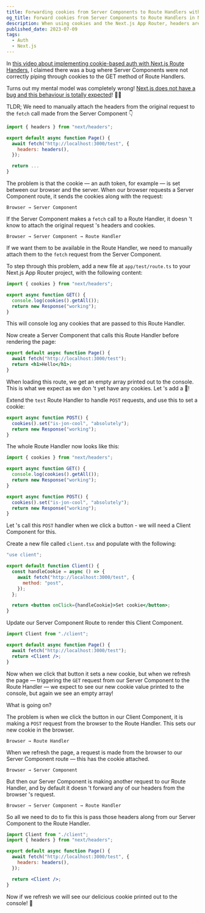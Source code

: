```yaml
---
title: Forwarding cookies from Server Components to Route Handlers with Next.js App Router
og_title: Forward cookies from Server Components to Route Handlers in Next.js
description: When using cookies and the Next.js App Router, headers are not automatically forwarded from Server Components to Route Handlers. Thankfully, we can easily attach the headers sent from the browser to the Server Component, through to our Route Handler — making the user's auth session available throughout our entire Next.js app! 🚀
published_date: 2023-07-09
tags:
  - Auth
  - Next.js
---
```


In [this video about implementing cookie-based auth with Next.js Route Handers](https://www.youtube.com/watch?v=KmJN-bEayeY&t=595s), I claimed there was a bug where Server Components were not correctly piping through cookies to the GET method of Route Handlers.

Turns out my mental model was completely wrong! [Next.js does not have a bug and this behaviour is totally expected](https://github.com/vercel/next.js/issues/47682)! 🤦‍♂️

TLDR; We need to manually attach the headers from the original request to the `fetch` call made from the Server Component 👇

```jsx
import { headers } from "next/headers";

export default async function Page() {
  await fetch("http://localhost:3000/test", {
    headers: headers(),
  });

  return ...
}
```

The problem is that the cookie — an auth token, for example — is set between our browser and the server. When our browser requests a Server Component route, it sends the cookies along with the request:

`Browser → Server Component`

If the Server Component makes a `fetch` call to a Route Handler, it doesn 't know to attach the original request 's headers and cookies.

`Browser → Server Component → Route Handler`

If we want them to be available in the Route Handler, we need to manually attach them to the `fetch` request from the Server Component.

To step through this problem, add a new file at `app/test/route.ts` to your Next.js App Router project, with the following content:

```jsx
import { cookies } from "next/headers";

export async function GET() {
  console.log(cookies().getAll());
  return new Response("working");
}
```

This will console log any cookies that are passed to this Route Handler.

Now create a Server Component that calls this Route Handler before rendering the page:

```jsx
export default async function Page() {
  await fetch("http://localhost:3000/test");
  return <h1>Hello</h1>;
}
```

When loading this route, we get an empty array printed out to the console. This is what we expect as we don 't yet have any cookies. Let 's add a 🍪!

Extend the `test` Route Handler to handle `POST` requests, and use this to set a cookie:

```jsx
export async function POST() {
  cookies().set("is-jon-cool", "absolutely");
  return new Response("working");
}
```

The whole Route Handler now looks like this:

```jsx
import { cookies } from "next/headers";

export async function GET() {
  console.log(cookies().getAll());
  return new Response("working");
}

export async function POST() {
  cookies().set("is-jon-cool", "absolutely");
  return new Response("working");
}
```

Let 's call this `POST` handler when we click a button - we will need a Client Component for this.

Create a new file called `client.tsx` and populate with the following:

```jsx
"use client";

export default function Client() {
  const handleCookie = async () => {
    await fetch("http://localhost:3000/test", {
      method: "post",
    });
  };

  return <button onClick={handleCookie}>Set cookie</button>;
}
```

Update our Server Component Route to render this Client Component.

```jsx
import Client from "./client";

export default async function Page() {
  await fetch("http://localhost:3000/test");
  return <Client />;
}
```

Now when we click that button it sets a new cookie, but when we refresh the page — triggering the `GET` request from our Server Component to the Route Handler — we expect to see our new cookie value printed to the console, but again we see an empty array!

What is going on?

The problem is when we click the button in our Client Component, it is making a `POST` request from the browser to the Route Handler. This sets our new cookie in the browser.

`Browser → Route Handler`

When we refresh the page, a request is made from the browser to our Server Component route — this has the cookie attached.

`Browser → Server Component`

But then our Server Component is making another request to our Route Handler, and by default it doesn 't forward any of our headers from the browser 's request.

`Browser → Server Component → Route Handler`

So all we need to do to fix this is pass those headers along from our Server Component to the Route Handler.

```jsx
import Client from "./client";
import { headers } from "next/headers";

export default async function Page() {
  await fetch("http://localhost:3000/test", {
    headers: headers(),
  });

  return <Client />;
}
```

Now if we refresh we will see our delicious cookie printed out to the console! 🚀
